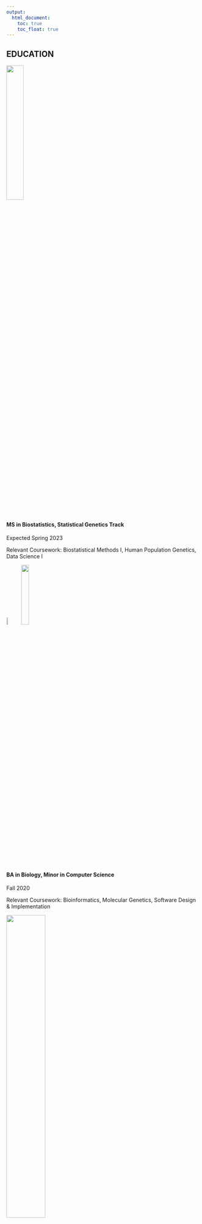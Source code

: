 ```yaml
---
output:
  html_document:
    toc: true
    toc_float: true
---
```


## **EDUCATION**

<img src="images/columbia.jpg" style="width:30%">\

#### MS in **Biostatistics, Statistical Genetics Track**
Expected Spring 2023

Relevant Coursework: Biostatistical Methods I, Human Population Genetics, Data Science I

<img src="images/vassar.png" style="width:7%">
<img src="images/vassar_name.png" style="width:20%">\

#### BA in **Biology**, Minor in **Computer Science**
Fall 2020

Relevant Coursework: Bioinformatics, Molecular Genetics, Software Design & Implementation

<img src="images/yuan_pei.png" style="width:45%">\

#### Yuan Pei Scholar
Fall 2018                                                  

Relevant Coursework: Statistical Genomics Analysis, Biochemical Pharmaceutics\
\
\
\

## **WORK EXPERIENCE**
<img src="images/regeneron.png" style="width:35%">\

#### Lab Assistant Protein Biochemistry Group
Mar 2021 – Jun 2021\
• Piloted a new sample management workflow; imported 30,000+ protein tubes into the BioBank to support company-wide studies\
• Used ELNs, LIMS, BioRegistry, and more to perform sample management in a timely and responsible manner\
• Aliquoted and distributed protein and AAV samples for the COVID-19, Ebola, RA and other antibody therapeutics programs\
• Appointed as an immediate respondent for Protein Biochemistry for urgent needs during pandemic protocols

<img src="images/vassar.png" style="width:7%">
<img src="images/vassar_name.png" style="width:20%">\

#### Student Researcher, Dr. J.H. Long’s Biomechanics Lab
Sep 2019 – Dec 2020\
• Senior thesis, Fluid Entrainment and Medusae Morphology Reveal Row Propulsion Proficiency\
• Formulated mathematical models to explain the wake dynamics and foraging techniques found in scyphozoan locomotion\
• Concluded and visualized findings using statsmodels, sklearn, matplotlib, and other analytic Python libraries\
• Presented study in the Vassar Fall 2020 Life Sciences Poster Session; attended weekly meetings to discuss research progress

#### Teaching Assistant, Computer Science III
Sep 2020 – Dec 2020\
•	Guided Computer Science III students under Dr. Saravanan\
•	Designed and graded student assignments and lab work

#### Student Researcher, Dr. J. Schwarz’s Marine Biology Lab
Mar 2020 – May 2020\
• Modeled the functional impact and likelihood of probable CDS mutations in Nemostella hsp70 gene using Python
•	Compiled annotated orthologs from databases such as Swiss-Prot

<img src="images/nchu.png" style="width:30%">\

#### Research Assistant, Dr. M.C. Wu’s Bee Lab
Feb 2019 – Jun 2019\
•	Increased the mrjp1 gene expression in A. mellifera to enhance the nutritional richness of royal jelly by 35%, a lab record
